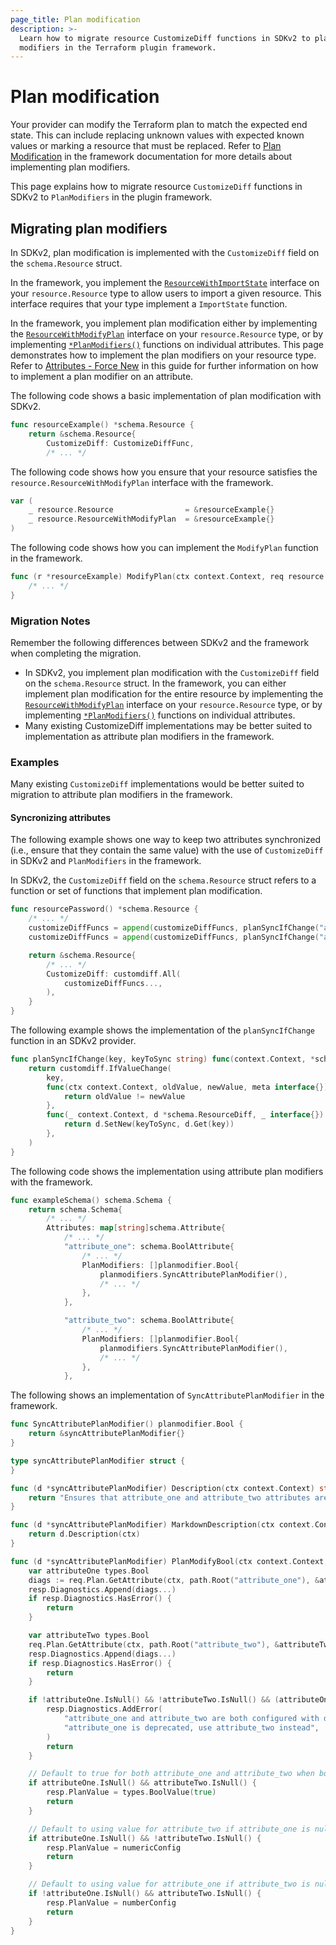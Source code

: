 ```yaml
---
page_title: Plan modification
description: >-
  Learn how to migrate resource CustomizeDiff functions in SDKv2 to plan
  modifiers in the Terraform plugin framework.
---
```


# Plan modification

Your provider can modify the Terraform plan to match the expected end state.
This can include replacing unknown values with expected known values or marking
a resource that must be replaced. Refer to [Plan
Modification](/terraform/plugin/framework/resources/plan-modification) in the
framework documentation for more details about implementing plan modifiers.

This page explains how to migrate resource `CustomizeDiff` functions in SDKv2 to
`PlanModifiers` in the plugin framework.

## Migrating plan modifiers

In SDKv2, plan modification is implemented with the `CustomizeDiff` field on the `schema.Resource` struct.

In the framework, you implement the
[`ResourceWithImportState`](https://pkg.go.dev/github.com/hashicorp/terraform-plugin-framework/resource#ResourceWithImportState)
interface on your `resource.Resource` type to allow users to import a given
resource. This interface requires that your type implement a `ImportState`
function.

In the framework, you implement plan modification either by implementing the
[`ResourceWithModifyPlan`](https://pkg.go.dev/github.com/hashicorp/terraform-plugin-framework/resource#ResourceWithModifyPlan)
interface on your `resource.Resource` type, or by implementing
[`*PlanModifiers()`](https://pkg.go.dev/github.com/hashicorp/terraform-plugin-framework/resource/schema)
functions on individual attributes. This page demonstrates how to implement the
plan modifiers on your resource type. Refer to [Attributes - Force
New](/terraform/plugin/framework/migrating/attributes-blocks/force-new) in this
guide for further information on how to implement a plan modifier on an
attribute.

<Tabs>
<Tab heading="SDKv2">

The following code shows a basic implementation of plan modification with SDKv2.

```go
func resourceExample() *schema.Resource {
    return &schema.Resource{
        CustomizeDiff: CustomizeDiffFunc,
        /* ... */
```

</Tab>
<Tab heading="Framework">

The following code shows how you ensure that your resource satisfies the
`resource.ResourceWithModifyPlan` interface with the framework.

```go
var (
    _ resource.Resource                = &resourceExample{}
    _ resource.ResourceWithModifyPlan  = &resourceExample{}
)
```

The following code shows how you can implement the `ModifyPlan` function in the
framework.

```go
func (r *resourceExample) ModifyPlan(ctx context.Context, req resource.ModifyPlanRequest, resp *resource.ModifyPlanResponse) {
    /* ... */
}
```

</Tab>
</Tabs>

### Migration Notes

Remember the following differences between SDKv2 and the framework when
completing the migration.

- In SDKv2, you implement plan modification with the `CustomizeDiff` field on
  the `schema.Resource` struct. In the framework, you can either implement plan
  modification for the entire resource by implementing the
  [`ResourceWithModifyPlan`](https://pkg.go.dev/github.com/hashicorp/terraform-plugin-framework/resource#ResourceWithModifyPlan)
  interface on your `resource.Resource` type, or by implementing
  [`*PlanModifiers()`](https://pkg.go.dev/github.com/hashicorp/terraform-plugin-framework/resource/schema)
  functions on individual attributes.
- Many existing CustomizeDiff implementations may be better suited to
  implementation as attribute plan modifiers in the framework.

### Examples

Many existing `CustomizeDiff` implementations would be better suited to
migration to attribute plan modifiers in the framework.

#### Syncronizing attributes

The following example shows one way to keep two attributes synchronized (i.e.,
ensure that they contain the same value) with the use of `CustomizeDiff` in
SDKv2 and `PlanModifiers` in the framework.

<Tabs>
<Tab heading="SDKv2">

In SDKv2, the `CustomizeDiff` field on the `schema.Resource` struct refers to a
function or set of functions that implement plan modification.

```go
func resourcePassword() *schema.Resource {
    /* ... */
    customizeDiffFuncs = append(customizeDiffFuncs, planSyncIfChange("attribute_one", "attribute_two"))
    customizeDiffFuncs = append(customizeDiffFuncs, planSyncIfChange("attribute_two", "attribute_one"))

    return &schema.Resource{
        /* ... */
        CustomizeDiff: customdiff.All(
            customizeDiffFuncs...,
        ),
    }
}
```

The following example shows the implementation of the `planSyncIfChange`
function in an SDKv2 provider.

```go
func planSyncIfChange(key, keyToSync string) func(context.Context, *schema.ResourceDiff, interface{}) error {
    return customdiff.IfValueChange(
        key,
        func(ctx context.Context, oldValue, newValue, meta interface{}) bool {
            return oldValue != newValue
        },
        func(_ context.Context, d *schema.ResourceDiff, _ interface{}) error {
            return d.SetNew(keyToSync, d.Get(key))
        },
    )
}
```

</Tab>
<Tab heading="Framework">

The following code shows the implementation using attribute plan modifiers with
the framework.

```go
func exampleSchema() schema.Schema {
    return schema.Schema{
        /* ... */
        Attributes: map[string]schema.Attribute{
            /* ... */
            "attribute_one": schema.BoolAttribute{
                /* ... */
                PlanModifiers: []planmodifier.Bool{
                    planmodifiers.SyncAttributePlanModifier(),
                    /* ... */
                },
            },

            "attribute_two": schema.BoolAttribute{
                /* ... */
                PlanModifiers: []planmodifier.Bool{
                    planmodifiers.SyncAttributePlanModifier(),
                    /* ... */
                },
            },
```

The following shows an implementation of `SyncAttributePlanModifier` in the
framework.

```go
func SyncAttributePlanModifier() planmodifier.Bool {
    return &syncAttributePlanModifier{}
}

type syncAttributePlanModifier struct {
}

func (d *syncAttributePlanModifier) Description(ctx context.Context) string {
    return "Ensures that attribute_one and attribute_two attributes are kept synchronised."
}

func (d *syncAttributePlanModifier) MarkdownDescription(ctx context.Context) string {
    return d.Description(ctx)
}

func (d *syncAttributePlanModifier) PlanModifyBool(ctx context.Context, req planmodifier.BoolRequest, resp *planmodifier.BoolResponse) {
    var attributeOne types.Bool
    diags := req.Plan.GetAttribute(ctx, path.Root("attribute_one"), &attributeOne)
    resp.Diagnostics.Append(diags...)
    if resp.Diagnostics.HasError() {
        return
    }

    var attributeTwo types.Bool
    req.Plan.GetAttribute(ctx, path.Root("attribute_two"), &attributeTwo)
    resp.Diagnostics.Append(diags...)
    if resp.Diagnostics.HasError() {
        return
    }

	if !attributeOne.IsNull() && !attributeTwo.IsNull() && (attributeOne.ValueBool() != attributeTwo.ValueBool()) {
		resp.Diagnostics.AddError(
			"attribute_one and attribute_two are both configured with different values",
			"attribute_one is deprecated, use attribute_two instead",
		)
		return
	}

    // Default to true for both attribute_one and attribute_two when both are null.
    if attributeOne.IsNull() && attributeTwo.IsNull() {
        resp.PlanValue = types.BoolValue(true)
        return
    }

    // Default to using value for attribute_two if attribute_one is null
    if attributeOne.IsNull() && !attributeTwo.IsNull() {
        resp.PlanValue = numericConfig
        return
    }

    // Default to using value for attribute_one if attribute_two is null
    if !attributeOne.IsNull() && attributeTwo.IsNull() {
        resp.PlanValue = numberConfig
        return
    }
}
```

</Tab>
</Tabs>

<!-- FIXME: Add example of using ResourceWithModifyPlan? Any other common use cases? -->
